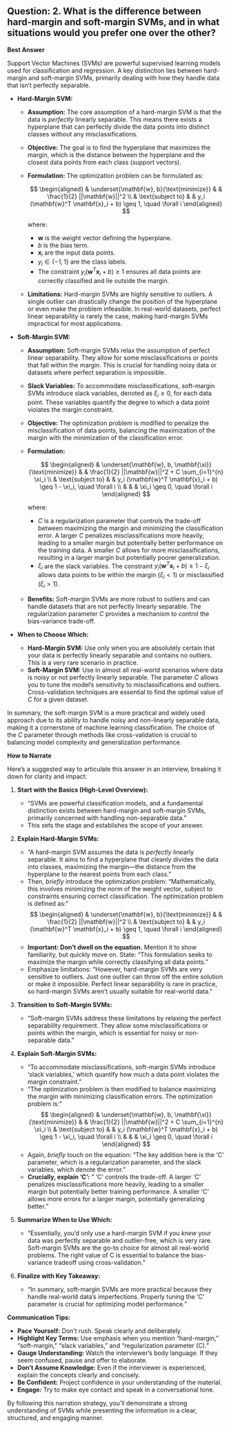 ## Question: 2. What is the difference between hard-margin and soft-margin SVMs, and in what situations would you prefer one over the other?

**Best Answer**

Support Vector Machines (SVMs) are powerful supervised learning models used for classification and regression. A key distinction lies between hard-margin and soft-margin SVMs, primarily dealing with how they handle data that isn't perfectly separable.

*   **Hard-Margin SVM:**

    *   **Assumption:** The core assumption of a hard-margin SVM is that the data is *perfectly* linearly separable. This means there exists a hyperplane that can perfectly divide the data points into distinct classes without any misclassifications.
    *   **Objective:** The goal is to find the hyperplane that maximizes the margin, which is the distance between the hyperplane and the closest data points from each class (support vectors).
    *   **Formulation:** The optimization problem can be formulated as:

        $$
        \begin{aligned}
        & \underset{\mathbf{w}, b}{\text{minimize}} & & \frac{1}{2} ||\mathbf{w}||^2 \\
        & \text{subject to} & & y_i (\mathbf{w}^T \mathbf{x}_i + b) \geq 1, \quad \forall i
        \end{aligned}
        $$

        where:

        *   $\mathbf{w}$ is the weight vector defining the hyperplane.
        *   $b$ is the bias term.
        *   $\mathbf{x}_i$ are the input data points.
        *   $y_i \in \{-1, 1\}$ are the class labels.
        *   The constraint $y_i (\mathbf{w}^T \mathbf{x}_i + b) \geq 1$ ensures all data points are correctly classified and lie outside the margin.
    *   **Limitations:** Hard-margin SVMs are highly sensitive to outliers. A single outlier can drastically change the position of the hyperplane or even make the problem infeasible.  In real-world datasets, perfect linear separability is rarely the case, making hard-margin SVMs impractical for most applications.

*   **Soft-Margin SVM:**

    *   **Assumption:** Soft-margin SVMs relax the assumption of perfect linear separability. They allow for some misclassifications or points that fall within the margin.  This is crucial for handling noisy data or datasets where perfect separation is impossible.
    *   **Slack Variables:** To accommodate misclassifications, soft-margin SVMs introduce slack variables, denoted as $\xi_i \geq 0$, for each data point.  These variables quantify the degree to which a data point violates the margin constraint.
    *   **Objective:** The optimization problem is modified to penalize the misclassification of data points, balancing the maximization of the margin with the minimization of the classification error.
    *   **Formulation:**

        $$
        \begin{aligned}
        & \underset{\mathbf{w}, b, \mathbf{\xi}}{\text{minimize}} & & \frac{1}{2} ||\mathbf{w}||^2 + C \sum_{i=1}^{n} \xi_i \\
        & \text{subject to} & & y_i (\mathbf{w}^T \mathbf{x}_i + b) \geq 1 - \xi_i, \quad \forall i \\
        & & & \xi_i \geq 0, \quad \forall i
        \end{aligned}
        $$

        where:

        *   $C$ is a regularization parameter that controls the trade-off between maximizing the margin and minimizing the classification error. A larger $C$ penalizes misclassifications more heavily, leading to a smaller margin but potentially better performance on the training data.  A smaller $C$ allows for more misclassifications, resulting in a larger margin but potentially poorer generalization.
        *   $\xi_i$ are the slack variables. The constraint $y_i (\mathbf{w}^T \mathbf{x}_i + b) \geq 1 - \xi_i$ allows data points to be within the margin ($\xi_i < 1$) or misclassified ($\xi_i > 1$).
    *   **Benefits:** Soft-margin SVMs are more robust to outliers and can handle datasets that are not perfectly linearly separable.  The regularization parameter $C$ provides a mechanism to control the bias-variance trade-off.

*   **When to Choose Which:**

    *   **Hard-Margin SVM:** Use only when you are absolutely certain that your data is perfectly linearly separable and contains no outliers.  This is a very rare scenario in practice.
    *   **Soft-Margin SVM:** Use in almost all real-world scenarios where data is noisy or not perfectly linearly separable. The parameter $C$ allows you to tune the model's sensitivity to misclassifications and outliers.  Cross-validation techniques are essential to find the optimal value of $C$ for a given dataset.

In summary, the soft-margin SVM is a more practical and widely used approach due to its ability to handle noisy and non-linearly separable data, making it a cornerstone of machine learning classification. The choice of the $C$ parameter through methods like cross-validation is crucial to balancing model complexity and generalization performance.

**How to Narrate**

Here's a suggested way to articulate this answer in an interview, breaking it down for clarity and impact:

1.  **Start with the Basics (High-Level Overview):**

    *   "SVMs are powerful classification models, and a fundamental distinction exists between hard-margin and soft-margin SVMs, primarily concerned with handling non-separable data."
    *   This sets the stage and establishes the scope of your answer.

2.  **Explain Hard-Margin SVMs:**

    *   "A hard-margin SVM assumes the data is *perfectly* linearly separable. It aims to find a hyperplane that cleanly divides the data into classes, maximizing the margin—the distance from the hyperplane to the nearest points from each class."
    *   Then, *briefly* introduce the optimization problem: "Mathematically, this involves minimizing the norm of the weight vector, subject to constraints ensuring correct classification. The optimization problem is defined as:"
        $$
        \begin{aligned}
        & \underset{\mathbf{w}, b}{\text{minimize}} & & \frac{1}{2} ||\mathbf{w}||^2 \\
        & \text{subject to} & & y_i (\mathbf{w}^T \mathbf{x}_i + b) \geq 1, \quad \forall i
        \end{aligned}
        $$
    *   **Important: Don't dwell on the equation.** Mention it to show familiarity, but quickly move on. State: "This formulation seeks to maximize the margin while correctly classifying all data points."
    *   Emphasize limitations: "However, hard-margin SVMs are very sensitive to outliers. Just one outlier can throw off the entire solution or make it impossible.  Perfect linear separability is rare in practice, so hard-margin SVMs aren't usually suitable for real-world data."

3.  **Transition to Soft-Margin SVMs:**

    *   "Soft-margin SVMs address these limitations by relaxing the perfect separability requirement. They allow some misclassifications or points within the margin, which is essential for noisy or non-separable data."

4.  **Explain Soft-Margin SVMs:**

    *   "To accommodate misclassifications, soft-margin SVMs introduce 'slack variables,' which quantify how much a data point violates the margin constraint."
    *   "The optimization problem is then modified to balance maximizing the margin with minimizing classification errors.  The optimization problem is:"
        $$
        \begin{aligned}
        & \underset{\mathbf{w}, b, \mathbf{\xi}}{\text{minimize}} & & \frac{1}{2} ||\mathbf{w}||^2 + C \sum_{i=1}^{n} \xi_i \\
        & \text{subject to} & & y_i (\mathbf{w}^T \mathbf{x}_i + b) \geq 1 - \xi_i, \quad \forall i \\
        & & & \xi_i \geq 0, \quad \forall i
        \end{aligned}
        $$
    *   Again, *briefly* touch on the equation: "The key addition here is the 'C' parameter, which is a regularization parameter, and the slack variables, which denote the error."
    *   **Crucially, explain 'C':** " 'C' controls the trade-off. A larger 'C' penalizes misclassifications more heavily, leading to a smaller margin but potentially better training performance. A smaller 'C' allows more errors for a larger margin, potentially generalizing better."

5.  **Summarize When to Use Which:**

    *   "Essentially, you'd only use a hard-margin SVM if you *knew* your data was perfectly separable and outlier-free, which is very rare. Soft-margin SVMs are the go-to choice for almost all real-world problems. The right value of C is essential to balance the bias-variance tradeoff using cross-validation."

6.  **Finalize with Key Takeaway:**

    *   "In summary, soft-margin SVMs are more practical because they handle real-world data's imperfections. Properly tuning the 'C' parameter is crucial for optimizing model performance."

**Communication Tips:**

*   **Pace Yourself:** Don't rush. Speak clearly and deliberately.
*   **Highlight Key Terms:** Use emphasis when you mention "hard-margin," "soft-margin," "slack variables," and "regularization parameter (C)."
*   **Gauge Understanding:** Watch the interviewer's body language. If they seem confused, pause and offer to elaborate.
*   **Don't Assume Knowledge:** Even if the interviewer is experienced, explain the concepts clearly and concisely.
*   **Be Confident:** Project confidence in your understanding of the material.
*   **Engage:** Try to make eye contact and speak in a conversational tone.

By following this narration strategy, you'll demonstrate a strong understanding of SVMs while presenting the information in a clear, structured, and engaging manner.
